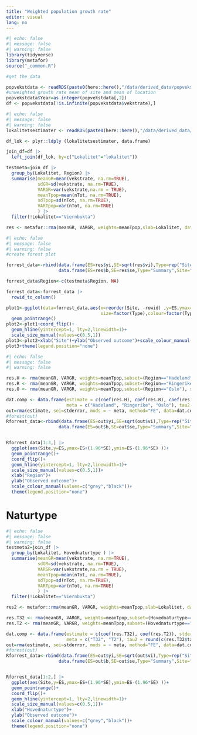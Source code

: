 ```yaml
---
title: "Weighted population growth rate"
editor: visual
lang: no
---
```


```r
#| echo: false
#| message: false
#| warning: false
library(tidyverse)
library(metafor)
source("_common.R")

#get the data

popvekstdata <- readRDS(paste0(here::here(),"/data/derived_data/popvekstdata.RDS"))
#unweighted growth rate mean of site and mean of location
popvekstdata$Year=as.integer(popvekstdata[,2])
df <- popvekstdata[!is.infinite(popvekstdata$vekstrate),]
```

```r
#| echo: false
#| message: false
#| warning: false
lokalitetsestimater <- readRDS(paste0(here::here(),"/data/derived_data/lokalitetsestimater.RDS"))

df_lok <- plyr::ldply (lokalitetsestimater, data.frame)

join_df=df |> 
  left_join(df_lok, by=c("Lokalitet"="lokalitet"))

testmeta=join_df |> 
  group_by(Lokalitet, Region) |> 
  summarise(meanGR=mean(vekstrate, na.rm=TRUE),
            sdGR=sd(vekstrate, na.rm=TRUE),
            VARGR=var(vekstrate,na.rm = TRUE),
            meanTpop=mean(nTot, na.rm=TRUE),
            sdTpop=sd(nTot, na.rm=TRUE),
            VARTpop=var(nTot, na.rm=TRUE)
            ) |> 
  filter(!Lokalitet=="Viernbukta")

res <- metafor::rma(meanGR, VARGR, weights=meanTpop,slab=Lokalitet, data=testmeta)

```

```r
#| echo: false
#| message: false
#| warning: false
#create forest plot

forrest_data<-rbind(data.frame(ES=res$yi,SE=sqrt(res$vi),Type=rep("Site", 25),Site=testmeta$Lokalitet),
                    data.frame(ES=res$b,SE=res$se,Type="Summary",Site="Summary"))

forrest_data$Region<-c(testmeta$Region, NA)

forrest_data<-forrest_data |> 
  rowid_to_column()

plot1<-ggplot(data=forrest_data,aes(x=reorder(Site, -rowid) ,y=ES,ymax=ES+(1.96*SE),ymin=ES-(1.96*SE),
                                    size=factor(Type),colour=factor(Type)))+
  geom_pointrange()
plot2<-plot1+coord_flip()+
  geom_hline(yintercept=1, lty=2,linewidth=1)+
  scale_size_manual(values=c(0.5,1))
plot3<-plot2+xlab("Site")+ylab("Observed outcome")+scale_colour_manual(values=c("grey","black"))
plot3+theme(legend.position="none")


```

```r
#| echo: false
#| message: false
#| warning: false

res.H <- rma(meanGR, VARGR, weights=meanTpop,subset=(Region=="Hadeland"), slab=Lokalitet, data=testmeta)
res.R <- rma(meanGR, VARGR, weights=meanTpop,subset=(Region=="Ringerike"), slab=Lokalitet, data=testmeta)
res.O <- rma(meanGR, VARGR, weights=meanTpop,subset=(Region=="Oslo"), slab=Lokalitet, data=testmeta)

dat.comp <- data.frame(estimate = c(coef(res.H), coef(res.R), coef(res.O)), stderror = c(res.H$se, res.R$se, res.O$se),
                       meta = c("Hadeland", "Ringerike", "Oslo"), tau2 = round(c(res.H$tau2, res.R$tau2, res.O$tau2),4))
out=rma(estimate, sei=stderror, mods = ~ meta, method="FE", data=dat.comp, digits=3)
#forest(out)
Rforrest_data<-rbind(data.frame(ES=out$yi,SE=sqrt(out$vi),Type=rep("Site", 3),Site=dat.comp$meta),
                    data.frame(ES=out$b,SE=out$se,Type="Summary",Site="Summary"))


Rforrest_data[1:3,] |> 
  ggplot(aes(Site,y=ES,ymax=ES+(1.96*SE),ymin=ES-(1.96*SE) ))+
  geom_pointrange()+
  coord_flip()+
  geom_hline(yintercept=1, lty=2,linewidth=1)+
  scale_size_manual(values=c(0.5,1))+
  xlab("Region")+
  ylab("Observed outcome")+
  scale_colour_manual(values=c("grey","black"))+
  theme(legend.position="none")


```

# Naturtype

```r
#| echo: false
#| message: false
#| warning: false
testmeta2=join_df |> 
  group_by(Lokalitet, Hovednaturtype ) |> 
  summarise(meanGR=mean(vekstrate, na.rm=TRUE),
            sdGR=sd(vekstrate, na.rm=TRUE),
            VARGR=var(vekstrate,na.rm = TRUE),
            meanTpop=mean(nTot, na.rm=TRUE),
            sdTpop=sd(nTot, na.rm=TRUE),
            VARTpop=var(nTot, na.rm=TRUE)
            ) |> 
  filter(!Lokalitet=="Viernbukta")

res2 <- metafor::rma(meanGR, VARGR, weights=meanTpop,slab=Lokalitet, data=testmeta2)

res.T32 <- rma(meanGR, VARGR, weights=meanTpop,subset=(Hovednaturtype=="T32"), slab=Lokalitet, data=testmeta2)
res.T2 <- rma(meanGR, VARGR, weights=meanTpop,subset=(Hovednaturtype=="T2"), slab=Lokalitet, data=testmeta2)

dat.comp <- data.frame(estimate = c(coef(res.T32), coef(res.T2)), stderror = c(res.T32$se, res.T2$se),
                       meta = c("T32", "T2"), tau2 = round(c(res.T32$tau2, res.T2$tau2),4))
out=rma(estimate, sei=stderror, mods = ~ meta, method="FE", data=dat.comp, digits=3)
#forest(out)
Rforrest_data<-rbind(data.frame(ES=out$yi,SE=sqrt(out$vi),Type=rep("Site", 2),Site=dat.comp$meta),
                    data.frame(ES=out$b,SE=out$se,Type="Summary",Site="Summary"))


Rforrest_data[1:2,] |> 
  ggplot(aes(Site,y=ES,ymax=ES+(1.96*SE),ymin=ES-(1.96*SE) ))+
  geom_pointrange()+
  coord_flip()+
  geom_hline(yintercept=1, lty=2,linewidth=1)+
  scale_size_manual(values=c(0.5,1))+
  xlab("Hovednaturtype")+
  ylab("Observed outcome")+
  scale_colour_manual(values=c("grey","black"))+
  theme(legend.position="none")


```
